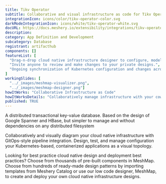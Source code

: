 ```yaml
---
title: Tikv Operator
subtitle: Collaborative and visual infrastructure as code for Tikv Operator
integrationIcon: icons/color/tikv-operator-color.svg
darkModeIntegrationIcon: icons/white/tikv-operator-white.svg
docURL: https://docs.meshery.io/extensibility/integrations/tikv-operator
description: 
category: App Definition and Development
subcategory: Database
registrant: artifacthub
components: []
featureList: [
  "Drag-n-drop cloud native infrastructure designer to configure, model, and deploy your workloads.",
  "Invite anyone to review and make changes to your private designs.",
  "Ongoing synchronization of Kubernetes configuration and changes across any number of clusters."
]
workingSlides: [
  "../_images/meshmap-visualizer.png",
  "../_images/meshmap-designer.png"]
howItWorks: "Collaborative Infrastructure as Code"
howItWorksDetails: "Collaboratively manage infrastructure with your coworkers synchronously sharing the same designs."
published: TRUE
---
```

<p>
A distributed transactional key-value database. Based on the design of Google Spanner and HBase, but simpler to manage and without dependencies on any distributed filesystem
</p>
<p>
    Collaboratively and visually diagram your cloud native infrastructure with GitOps-style pipeline integration. Design, test, and manage configuration your Kubernetes-based, containerized applications as a visual topology.
</p>
<p>
    Looking for best practice cloud native design and deployment best practices? Choose from thousands of pre-built components in MeshMap. Choose from hundreds of ready-made design patterns by importing templates from Meshery Catalog or use our low code designer, MeshMap, to create and deploy your own cloud native infrastructure designs.
</p>
